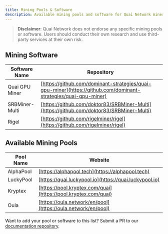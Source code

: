 ```yaml
---
title: Mining Pools & Software
description: Available mining pools and software for Quai Network miners.
---
```


> **Disclaimer**: Quai Network does not endorse any specific mining pools or software. Users should conduct their own research and use third-party services at their own risk.

## Mining Software

| Software Name | Repository |
|--------------|------------|
| Quai GPU Miner | [https://github.com/dominant-strategies/quai-gpu-miner](https://github.com/dominant-strategies/quai-gpu-miner) |
| SRBMiner-Multi | [https://github.com/doktor83/SRBMiner-Multi](https://github.com/doktor83/SRBMiner-Multi) |
| Rigel | [https://github.com/rigelminer/rigel](https://github.com/rigelminer/rigel) |

## Available Mining Pools

| Pool Name | Website |
|-----------|---------|
| AlphaPool | [https://alphapool.tech](https://alphapool.tech) |
| LuckyPool | [https://quai.luckypool.io](https://quai.luckypool.io) |
| Kryptex | [https://pool.kryptex.com/quai](https://pool.kryptex.com/quai) |
| Oula | [https://oula.network/en/pool](https://oula.network/en/pool) |

Want to add your pool or software to this list? Submit a PR to our [documentation repository](https://github.com/dominant-strategies/quai-docs).